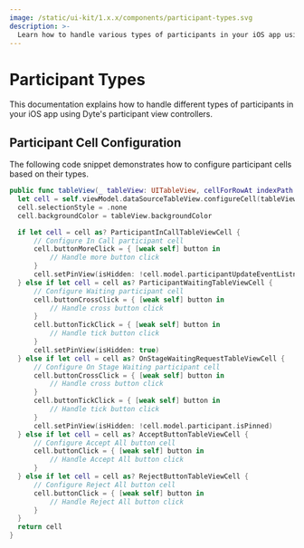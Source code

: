 ```yaml
---
image: /static/ui-kit/1.x.x/components/participant-types.svg
description: >-
  Learn how to handle various types of participants in your iOS app using Dyte's participant view controllers with our detailed documentation.
---
```


# Participant Types

This documentation explains how to handle different types of participants in your iOS app using Dyte's participant view controllers.

## Participant Cell Configuration

The following code snippet demonstrates how to configure participant cells based on their types.

```swift
public func tableView(_ tableView: UITableView, cellForRowAt indexPath: IndexPath) -> UITableViewCell {
  let cell = self.viewModel.dataSourceTableView.configureCell(tableView: tableView, indexPath: indexPath)
  cell.selectionStyle = .none
  cell.backgroundColor = tableView.backgroundColor

  if let cell = cell as? ParticipantInCallTableViewCell {
      // Configure In Call participant cell
      cell.buttonMoreClick = { [weak self] button in
          // Handle more button click
      }
      cell.setPinView(isHidden: !cell.model.participantUpdateEventListner.participant.isPinned)
  } else if let cell = cell as? ParticipantWaitingTableViewCell {
      // Configure Waiting participant cell
      cell.buttonCrossClick = { [weak self] button in
          // Handle cross button click
      }
      cell.buttonTickClick = { [weak self] button in
          // Handle tick button click
      }
      cell.setPinView(isHidden: true)
  } else if let cell = cell as? OnStageWaitingRequestTableViewCell {
      // Configure On Stage Waiting participant cell
      cell.buttonCrossClick = { [weak self] button in
          // Handle cross button click
      }
      cell.buttonTickClick = { [weak self] button in
          // Handle tick button click
      }
      cell.setPinView(isHidden: !cell.model.participant.isPinned)
  } else if let cell = cell as? AcceptButtonTableViewCell {
      // Configure Accept All button cell
      cell.buttonClick = { [weak self] button in
          // Handle Accept All button click
      }
  } else if let cell = cell as? RejectButtonTableViewCell {
      // Configure Reject All button cell
      cell.buttonClick = { [weak self] button in
          // Handle Reject All button click
      }
  }
  return cell
}
```
